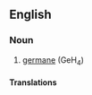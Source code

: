 ==English==

===Noun===
{{en-noun|sg=[[germanium]] [[tetrahydride]]|-}}

#{{inorganic compound}} [[germane]] (GeH<sub>4</sub>)

====Translations====
{{trans-see|germane}}